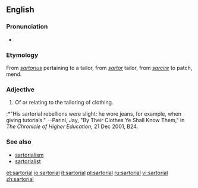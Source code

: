 ==English==

===Pronunciation===
* {{IPA|/sɑːˈtɔːɹɪəl/}}

===Etymology===
From {{NL.}} ''[[sartorius]]'' pertaining to a tailor, from {{LL.}} ''[[sartor]]'' tailor, from {{L.}} ''[[sarcire]]'' to patch, mend.

===Adjective===
{{en-adj|-}}

# Of or relating to the tailoring of clothing.  
:*"His sartorial rebellions were slight: he wore jeans, for example, when giving tutorials."  --Parini, Jay, "By Their Clothes Ye Shall Know Them," in ''The Chronicle of Higher Education,'' 21 Dec 2001, B24.

===See also===
* [[sartorialism]]
* [[sartorialist]]

[[et:sartorial]]
[[io:sartorial]]
[[it:sartorial]]
[[pl:sartorial]]
[[ru:sartorial]]
[[vi:sartorial]]
[[zh:sartorial]]